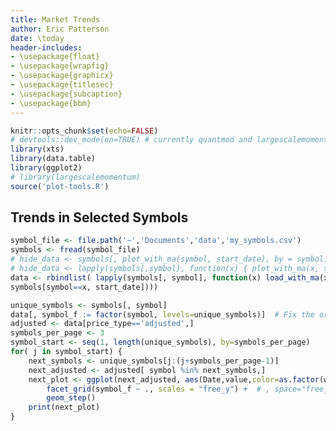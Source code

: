 ```yaml
---
title: Market Trends
author: Eric Patterson
date: \today
header-includes:
- \usepackage{float}
- \usepackage{wrapfig}
- \usepackage{graphicx}
- \usepackage{titlesec}
- \usepackage{subcaption}
- \usepackage{bbm}
---
```


```r
knitr::opts_chunk$set(echo=FALSE)
# devtools::dev_mode(on=TRUE) # currently quantmod and largescalemomentum are not on master
library(xts)
library(data.table)
library(ggplot2)
# library(largescalemomentum)
source('plot-tools.R')
```

## Trends in Selected Symbols

```r
symbol_file <- file.path('~','Documents','data','my_symbols.csv')
symbols <- fread(symbol_file)
# hide_data <- symbols[, plot_with_ma(symbol, start_date), by = symbol] #gets the labelling wrong...why?
# hide_data <- lapply(symbols[,symbol], function(x) { plot_with_ma(x, symbols[symbol == x, start_date])})
data <- rbindlist( lapply(symbols[, symbol], function(x) load_with_ma(x,
symbols[symbol==x, start_date])))
```

```r
unique_symbols <- symbols[, symbol]
data[, symbol_f := factor(symbol, levels=unique_symbols)]  # Fix the ordering of the symbols so that facet_grid doesn't reorder alphabetically
adjusted <- data[price_type=='adjusted',]
symbols_per_page <- 3
symbol_start <- seq(1, length(unique_symbols), by=symbols_per_page)
for( j in symbol_start) {
	next_symbols <- unique_symbols[j:(j+symbols_per_page-1)]
	next_adjusted <- adjusted[ symbol %in% next_symbols,]
	next_plot <- ggplot(next_adjusted, aes(Date,value,color=as.factor(window))) +
		facet_grid(symbol_f ~ ., scales = "free_y") +  # , space="free_y") + possibly useful if they are all on the same scale
		geom_step()
	print(next_plot)
}
```
